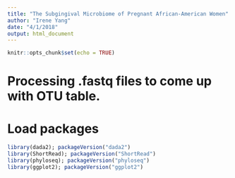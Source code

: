 ```yaml
---
title: "The Subgingival Microbiome of Pregnant African-American Women"
author: "Irene Yang"
date: "4/1/2018"
output: html_document
---
```


```r
knitr::opts_chunk$set(echo = TRUE)
```

# Processing .fastq files to come up with OTU table.
# Load packages

```r
library(dada2); packageVersion("dada2")
library(ShortRead); packageVersion("ShortRead")
library(phyloseq); packageVersion("phyloseq")
library(ggplot2); packageVersion("ggplot2")
```

